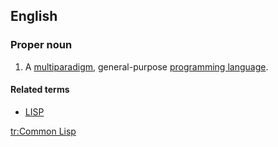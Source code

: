 ==English==
{{wikipedia}}

===Proper noun===
{{en-proper noun}}

# {{context|computing}} A [[multiparadigm]], general-purpose [[programming language]].

====Related terms====
* [[LISP]]

[[tr:Common Lisp]]